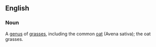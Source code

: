 ==English==
===Noun===
A [[genus]] of [[grass]]es, including the common [[oat]] (Avena sativa); the oat grasses.